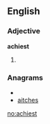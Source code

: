 ==English==

===Adjective===
'''achiest'''

# {{superlative of|[[achy]]}}

===Anagrams===
* {{alphagram|acehist}}
* [[aitches#English|aitches]]


[[no:achiest]]